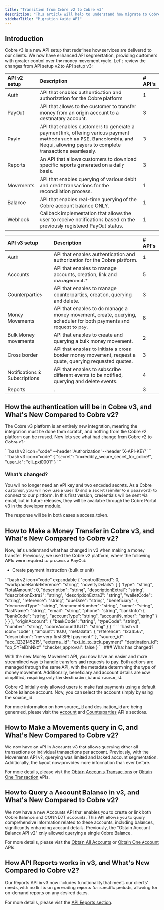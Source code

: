 ```yaml
---
title: "Transition from Cobre v2 to Cobre v3"
description: "This article will help to understand how migrate to Cobre v3 understanding how API v2 are being homologated in API v3 versión."
sidebarTitle: "Migration Guide API"
---
```


## Introduction

Cobre v3 is a new API setup that redefines how services are delivered to our clients. We now have enhanced API segmentation, providing customers with greater control over the money movement cycle. Let's review the changes from API setup v2 to API setup v3:

| API v2 setup | Description | \# API's |
| :--- | :--- | :--- |
| Auth | API that enables authentication and authorization for the Cobre platform. | 1 |
| PayOut | API that allows to the customer to transfer money from an origin account to a destinatary account. | 3 |
| PayIn | API that enables customers to generate a payment link, offering various payment methods such as PSE, Bancolombia, and Nequi, allowing payers to complete transactions seamlessly. | 3 |
| Reports | An API that allows customers to download specific reports generated on a daily basis. | 3 |
| Movements | API that enables querying of various debit and credit transactions for the reconciliation process. | 1 |
| Balance | API that enables real-time querying of the Cobre account balance ONLY. | 1 |
| Webhook | Callback implementation that allows the user to receive notifications based on the previously registered PayOut status. | 1 |

| API v3 setup | Description | \# API's |
| :--- | :--- | :--- |
| Auth | API that enables authentication and authorization for the Cobre platform. | 1 |
| Accounts | API that enables to manage accounts, creation, link and management.\* | 5 |
| Counterparties | API that enables to manage counterparties, creation, querying and delete. | 3 |
| Money Movements | API that enables to do manage a money movement, create, querying, scheduler for both payments and request to pay. | 8 |
| Bulk Money movements | API that enables to create and querying a bulk money movement. | 2 |
| Cross border | API that enables to initiate a cross border money movement, request a quote, querying requested quotes. | 3 |
| Notifications & Subscriptions | API that enables to subscribe different events to be notified, querying and delete events. | 4 |
| Reports | . | 3 |


## How the authentication will be in Cobre v3, and What's New Compared to Cobre v2?

The Cobre v3 platform is an entirely new integration, meaning the integration must be done from scratch, and nothing from the Cobre v2 platform can be reused. Now lets see what had change from Cobre v2 to Cobre v3:

<CodeGroup>
```bash v2 icon="code"
--header 'Authorization'
--header 'X-API-KEY'
```
```bash v3 icon="code"
{
  "secret": "incredibly_secure_secret_for_cobre!",
  "user_id": "cli_pxt0001"
}
```
</CodeGroup>

### What's changed?

You will no longer need an API key and two encoded secrets. As a Cobre customer, you will now use a user ID and a secret (similar to a password) to connect to our platform. In this first version, credentials will be sent via email, but in future releases, they will be available through the Cobre Portal v3 in the developer module.

The response will be in both cases a access\_token.

## How to Make a Money Transfer in Cobre v3, and What's New Compared to Cobre v2?

Now, let's understand what has changed in v3 when making a money transfer. Previously, we used the Cobre v2 platform, where the following APIs were required to process a PayOut:

- Create payment instruction (bulk or unit)

<CodeGroup>
```bash v2 icon="code" expandable
{
  "controlRecord": 0,
  "workplaceBankReference": "string",
  "noveltyDetails": [
    {
      "type": "string",
      "totalAmount": 0,
      "description": "string",
      "descriptionExtra1": "string",
      "descriptionExtra2": "string",
      "descriptionExtra3": "string",
      "walletCode": "string",
      "reference": "string",
      "dueDate": "string",
      "beneficiary": {
        "documentType": "string",
        "documentNumber": "string",
        "name": "string",
        "lastName": "string",
        "email": "string",
        "phone": "string",
        "bankInfo": {
          "bankCode": "string",
          "accountType": "string",
          "accountNumber": "string"
        }
      }
    }
  ],
  "originAccount": {
    "bankCode": "string",
    "typeCode": "string",
    "number": "string",
    "cobreAccountUUID": "string"
  }
}
```
```bash v3 icon="code"
{
  "amount": 1000,
  "metadata": {
    "reference": "1234567",
    "description": "my very first SPEI payment!"
  },
  "source_id": "acc_1232145215",
  "external_id": "ext_id_to_trck_payment",
  "destination_id": "cp_5YFeIDhNkz",
  "checker_approval": false
}
```
</CodeGroup>
### What has changed?

With the new Money Movement API, you now have an easier and more streamlined way to handle transfers and requests to pay. Both actions are managed through the same API, with the metadata determining the type of money movement. Additionally, beneficiary and account details are now simplified, requiring only the destination\_id and source\_id.

Cobre v2 initially only allowed users to make fast payments using a default Cobre balance account. Now, you can select the account simply by using the source\_id.

For more information on how source\_id and destination\_id are being generated, please visit the [Account](https://developers.cobre.co/docs/Platformv3/2sp3194o5f34j-accounts-api) and [Counterparties](https://developers.cobre.co/docs/Platformv3/j25nkluedopeb-counterparties-api) API's sections.

## How to Make a Movements query in C, and What's New Compared to Cobre v2?

We now have an API in Accounts v3 that allows querying either all transactions or individual transactions per account. Previously, with the Movements API v2, querying was limited and lacked account segmentation. Additionally, the layout now provides more information than ever before.

For more details, please visit the [Obtain Accounts Transactions](https://developers.cobre.co/docs/Platformv3/feybjjnkwaerg-obtain-account-transactions) or [Obtain One Transaction](https://developers.cobre.co/docs/Platformv3/zwh9ch6q885zu-obtain-one-transaction) APIs.

## How to Query a Account Balance in v3, and What's New Compared to Cobre v2?

We now have a new Accounts API that enables you to create or link both Cobre Balance and CONNECT accounts. This API allows you to query comprehensive information related to these accounts, including balances, significantly enhancing account details. Previously, the "Obtain Account Balance API v2" only allowed querying a single Cobre Balance.

For more details, please visit the [Obtain All Accounts](https://developers.cobre.co/docs/Platformv3/hcj22xm66kwrk-obtain-all-accounts) or [Obtain One Account](https://developers.cobre.co/docs/Platformv3/nx75a3lg1876h-obtain-one-account) APIs.

## How API Reports works in v3, and What's New Compared to Cobre v2?

Our Reports API in v3 now includes functionality that meets our clients' needs, with no limits on generating reports for specific periods, allowing for on-demand reports on any desired dates.

For more details, please visit the [API Reports section](https://developers.cobre.co/docs/Platformv3/toppi1o94w390-reports-api).
